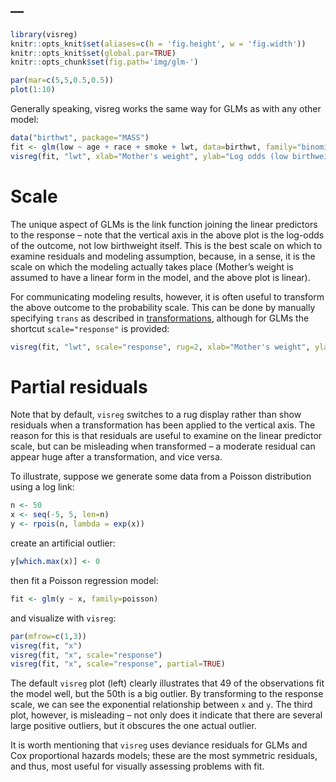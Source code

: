 ---
---

```r
library(visreg)
knitr::opts_knit$set(aliases=c(h = 'fig.height', w = 'fig.width'))
knitr::opts_knit$set(global.par=TRUE)
knitr::opts_chunk$set(fig.path='img/glm-')
```
```r
par(mar=c(5,5,0.5,0.5))
plot(1:10)
```

Generally speaking, visreg works the same way for GLMs as with any other model:

```r
data("birthwt", package="MASS")
fit <- glm(low ~ age + race + smoke + lwt, data=birthwt, family="binomial")
visreg(fit, "lwt", xlab="Mother's weight", ylab="Log odds (low birthweight)")
```

<a class="anchor" id="scale"></a>

# Scale

The unique aspect of GLMs is the link function joining the linear predictors to the response -- note that the vertical axis in the above plot is the log-odds of the outcome, not low birthweight itself.  This is the best scale on which to examine residuals and modeling assumption, because, in a sense, it is the scale on which the modeling actually takes place (Mother's weight is assumed to have a linear form in the model, and the above plot is linear).

For communicating modeling results, however, it is often useful to transform the above outcome to the probability scale.  This can be done by manually specifying `trans` as described in [transformations](trans.html), although for GLMs the shortcut `scale="response"` is provided:

```r
visreg(fit, "lwt", scale="response", rug=2, xlab="Mother's weight", ylab="P(low birthweight)")
```

# Partial residuals

Note that by default, `visreg` switches to a rug display rather than show residuals when a transformation has been applied to the vertical axis.  The reason for this is that residuals are useful to examine on the linear predictor scale, but can be misleading when transformed -- a moderate residual can appear huge after a transformation, and vice versa.

To illustrate, suppose we generate some data from a Poisson distribution using a log link:

```r
n <- 50
x <- seq(-5, 5, len=n)
y <- rpois(n, lambda = exp(x))
```

create an artificial outlier:

```r
y[which.max(x)] <- 0
```

then fit a Poisson regression model:

```r
fit <- glm(y ~ x, family=poisson)
```

and visualize with `visreg`:

```r
par(mfrow=c(1,3))
visreg(fit, "x")
visreg(fit, "x", scale="response")
visreg(fit, "x", scale="response", partial=TRUE)
```

The default `visreg` plot (left) clearly illustrates that 49 of the observations fit the model well, but the 50th is a big outlier.  By transforming to the response scale, we can see the exponential relationship between `x` and `y`.  The third plot, however, is misleading -- not only does it indicate that there are several large positive outliers, but it obscures the one actual outlier.

It is worth mentioning that `visreg` uses deviance residuals for GLMs and Cox proportional hazards models; these are the most symmetric residuals, and thus, most useful for visually assessing problems with fit.
